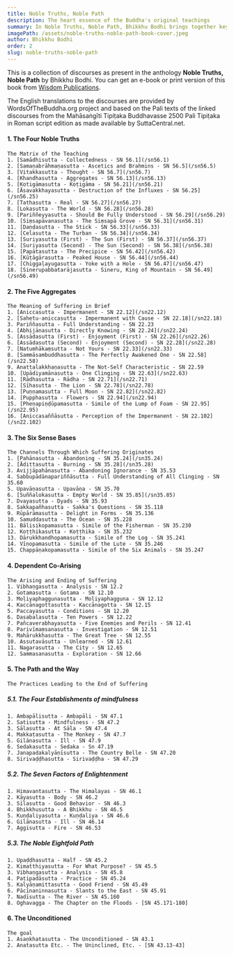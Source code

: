 ```yaml
---
title: Noble Truths, Noble Path
description: The heart essence of the Buddha's original teachings
summary: In Noble Truths, Noble Path, Bhikkhu Bodhi brings together key suttas from the Saṃyutta Nikāya that illuminate the essence of the Buddha's teaching - the Four Noble Truths and the Noble Eightfold Path. Through these discourses, readers see how suffering arises, why it persists, and how it can be ended, culminating in Nibbāna. Each chapter, introduced by Ven. Bodhi, follows the structure of the Four Noble Truths, offering a clear roadmap to understand and overcome the human predicament. The book emphasizes the universal relevance of the Buddha's radical insights and guides us toward liberation from the cycle of rebirth, making it an invaluable resource for anyone seeking a concise yet profound overview of Early Buddhism.
imagePath: /assets/noble-truths-noble-path-book-cover.jpeg
author: Bhikkhu Bodhi
order: 2
slug: noble-truths-noble-path
---
```



<BookCard slug="noble-truths-noble-path" />

This is a collection of discourses as present in the anthology **Noble Truths, Noble Path** by Bhikkhu Bodhi. You can get an e-book or print version of this book from [Wisdom Publications](https://wisdomexperience.org/product/noble-truths-noble-path).

The English translations to the discourses are provided by WordsOfTheBuddha.org project and based on the Pali texts of the linked discourses from the Mahāsaṅgīti Tipiṭaka Buddhavasse 2500 Pali Tipiṭaka in Roman script edition as made available by SuttaCentral.net.


#### 1. The Four Noble Truths
    The Matrix of the Teaching
    1. [Samādhisutta - Collectedness - SN 56.1](/sn56.1)
    2. [Samaṇabrāhmaṇasutta - Ascetics and Brahmins - SN 56.5](/sn56.5)
    3. [Vitakkasutta - Thought - SN 56.7](/sn56.7)
    4. [Khandhasutta - Aggregates - SN 56.13](/sn56.13)
    5. [Kotigāmasutta - Koṭigāma - SN 56.21](/sn56.21)
    6. [Āsavakkhayasutta - Destruction of the Influxes - SN 56.25](/sn56.25)
    7. [Tathasutta - Real - SN 56.27](/sn56.27)
    8. [Lokasutta - The World - SN 56.28](/sn56.28)
    9. [Pariññeyyasutta - Should Be Fully Understood - SN 56.29](/sn56.29)
    10. [Siṃsapāvanasutta - The Siṃsapā Grove - SN 56.31](/sn56.31)
    11. [Daṇḍasutta - The Stick - SN 56.33](/sn56.33)
    12. [Celasutta - The Turban - SN 56.34](/sn56.34)
    13. [Suriyasutta (First) - The Sun (First) - SN 56.37](/sn56.37)
    14. [Suriyasutta (Second) - The Sun (Second) - SN 56.38](/sn56.38)
    15. [Papātasutta - The Precipice - SN 56.42](/sn56.42)
    16. [Kūṭāgārasutta - Peaked House - SN 56.44](/sn56.44)
    17. [Chiggaḷayugasutta - Yoke with a Hole - SN 56.47](/sn56.47)
    18. [Sinerupabbatarājasutta - Sineru, King of Mountain - SN 56.49](/sn56.49)

#### 2. The Five Aggregates
    The Meaning of Suffering in Brief
    1. [Aniccasutta - Impermanent - SN 22.12](/sn22.12)
    2. [Sahetu-aniccasutta - Impermanent with Cause - SN 22.18](/sn22.18)
    3. Pariññasutta - Full Understanding - SN 22.23
    4. [Abhijānasutta - Directly Knowing - SN 22.24](/sn22.24)
    5. [Assādasutta (First) - Enjoyment (First) - SN 22.26](/sn22.26)
    6. [Assādasutta (Second) - Enjoyment (Second) - SN 22.28](/sn22.28)
    7. [Natumhākaṃsutta - Not Yours - SN 22.33](/sn22.33)
    8. [Sammāsambuddhasutta - The Perfectly Awakened One - SN 22.58](/sn22.58)
    9. Anattalakkhaṇasutta - The Not-Self Characteristic - SN 22.59
    10. [Upādiyamānasutta - One Clinging - SN 22.63](/sn22.63)
    11. [Rādhasutta - Rādha - SN 22.71](/sn22.71)
    12. [Sīhasutta - The Lion - SN 22.78](/sn22.78)
    13. [Puṇṇamasutta - Full Moon - SN 22.82](/sn22.82)
    14. [Pupphasutta - Flowers - SN 22.94](/sn22.94)
    15. [Pheṇapiṇḍūpamasutta - Simile of the Lump of Foam - SN 22.95](/sn22.95)
    16. [Aniccasaññāsutta - Perception of the Impermanent - SN 22.102](/sn22.102)

#### 3. The Six Sense Bases
    The Channels Through Which Suffering Originates
    1. [Pahānasutta - Abandoning - SN 35.24](/sn35.24)
    2. [Ādittasutta - Burning - SN 35.28](/sn35.28)
    3. Avijjāpahānasutta - Abandoning Ignorance - SN 35.53
    4. Sabbupādānapariññāsutta - Full Understanding of All Clinging - SN 35.60
    5. Upavāṇasutta - Upavāṇa - SN 35.70
    6. [Suññalokasutta - Empty World - SN 35.85](/sn35.85)
    7. Dvayasutta - Dyads - SN 35.93
    8. Sakkapañhasutta - Sakka's Questions - SN 35.118
    9. Rūpārāmasutta - Delight in Forms - SN 35.136
    10. Samuddasutta - The Ocean - SN 35.228
    11. Bālisikopamasutta - Simile of the Fisherman - SN 35.230
    12. Koṭṭhikasutta - Koṭṭhika - SN 35.232
    13. Dārukkhandhopamasutta - Simile of the Log - SN 35.241
    14. Vīṇopamasutta - Simile of the Lute - SN 35.246
    15. Chappāṇakopamasutta - Simile of the Six Animals - SN 35.247

#### 4. Dependent Co-Arising
    The Arising and Ending of Suffering
    1. Vibhaṇgasutta - Analysis - SN 12.2
    2. Gotamasutta - Gotama - SN 12.10
    3. Moḷiyaphaggunasutta - Moḷiyaphagguna - SN 12.12
    4. Kaccānagottasutta - Kaccānagotta - SN 12.15
    5. Paccayasutta - Conditions - SN 12.20
    6. Dasabalasutta - Ten Powers - SN 12.22
    7. Pañcaverabhayasutta - Five Enemies and Perils - SN 12.41
    8. Parivīmaṃsanasutta - Investigation - SN 12.51
    9. Mahārukkhasutta - The Great Tree - SN 12.55
    10. Assutavāsutta - Unlearned - SN 12.61
    11. Nagarasutta - The City - SN 12.65
    12. Sammasanasutta - Exploration - SN 12.66

#### 5. The Path and the Way
    
    The Practices Leading to the End of Suffering

##### 5.1. The Four Establishments of mindfulness
    1. Ambapālisutta - Ambapāli - SN 47.1
    2. Satisutta - Mindfulness - SN 47.2
    3. Sālasutta - At Sāla - SN 47.4
    4. Makkaṭasutta - The Monkey - SN 47.7
    5. Gilānasutta - Ill - SN 47.9
    6. Sedakasutta - Sedaka - Sn 47.19
    7. Janapadakalyāṇīsutta - The Country Belle - SN 47.20
    8. Sirivaḍḍhasutta - Sirivaḍḍha - SN 47.29

##### 5.2. The Seven Factors of Enlightenment
    1. Himavantasutta - The Himalayas - SN 46.1
    2. Kāyasutta - Body - SN 46.2
    3. Sīlasutta - Good Behavior - SN 46.3
    4. Bhikkhusutta - A Bhikkhu - SN 46.5
    5. Kuṇḍaliyasutta - Kuṇḍaliya - SN 46.6
    6. Gilānasutta - Ill - SN 46.14
    7. Aggisutta - Fire - SN 46.53

##### 5.3. The Noble Eightfold Path
    1. Upaḍḍhasutta - Half - SN 45.2
    2. Kimatthiyasutta - For What Purpose? - SN 45.5
    3. Vibhaṇgasutta - Analysis - SN 45.8
    4. Paṭipadāsutta - Practice - SN 45.24
    5. Kalyāṇamittasutta - Good Friend - SN 45.49
    6. Pācīnaninnasutta - Slants to the East - SN 45.91
    7. Nadīsutta - The River - SN 45.160
    8. Oghavagga - The Chapter on the Floods - [SN 45.171-180]

#### 6. The Unconditioned
    The goal
    1. Asaṇkhatasutta - The Unconditioned - SN 43.1
    2. Anatasutta Etc. - The Uninclined, Etc. - [SN 43.13-43]
